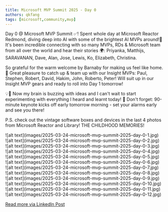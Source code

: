 ```yaml
---
title: Microsoft MVP Summit 2025 - Day 0
authors: qkfang
tags: [microsoft,community,mvp]
---
```



Day 0 @ Microsoft MVP Summit ✅! Spent whole day at Microsoft Reactor Redmond, diving deep into AI with some of the brightest AI MVPs around!🌟 It's been incredible connecting with so many MVPs, RDs & Microsoft team from all over the world and hear their stories 🌍: Priyanka, Matthijs, SARAVANAN, Dave, Alan, Jose, Lewis, Ko, Elizabeth, Christina.

So grateful for the warm welcome by Barnaby for making us feel like home. 🙌 Great pleasure to catch up & team up with our Insight MVPs: Paul, Stephen, Robert, David, Hakim, John, Roberto, Peter! Will suit up in our Insight MVP gears and ready to roll into Day 1 tomorrow!

💡🧠 Now my brain is buzzing with ideas and I can't wait to start experimenting with everything I heard and learnt today! 🚨 Don't forget: 90-minute keynote kicks off early tomorrow morning - set your alarms early and see you there!

P.S. check out the vintage software boxes and devices in the last 4 photos from Microsoft Reactor and Library! THE CHILDHOOD MEMORIES!

<div className="img-grid">
  <div className="img-item">
    ![alt text](images/2025-03-24-microsoft-mvp-summit-2025-day-0-1.jpg)
  </div>
  <div className="img-item">
    ![alt text](images/2025-03-24-microsoft-mvp-summit-2025-day-0-2.jpg)
  </div>
  <div className="img-item">
    ![alt text](images/2025-03-24-microsoft-mvp-summit-2025-day-0-3.jpg)
  </div>
  <div className="img-item">
    ![alt text](images/2025-03-24-microsoft-mvp-summit-2025-day-0-4.jpg)
  </div>
  <div className="img-item">
    ![alt text](images/2025-03-24-microsoft-mvp-summit-2025-day-0-5.jpg)
  </div>
  <div className="img-item">
    ![alt text](images/2025-03-24-microsoft-mvp-summit-2025-day-0-6.jpg)
  </div>
  <div className="img-item">
    ![alt text](images/2025-03-24-microsoft-mvp-summit-2025-day-0-7.jpg)
  </div>
  <div className="img-item">
    ![alt text](images/2025-03-24-microsoft-mvp-summit-2025-day-0-8.jpg)
  </div>
  <div className="img-item">
    ![alt text](images/2025-03-24-microsoft-mvp-summit-2025-day-0-9.jpg)
  </div>
  <div className="img-item">
    ![alt text](images/2025-03-24-microsoft-mvp-summit-2025-day-0-10.jpg)
  </div>
  <div className="img-item">
    ![alt text](images/2025-03-24-microsoft-mvp-summit-2025-day-0-11.jpg)
  </div>
  <div className="img-item">
    ![alt text](images/2025-03-24-microsoft-mvp-summit-2025-day-0-12.jpg)
  </div>
</div>

<a href="https://www.linkedin.com/posts/qkfang_ai-mvpbuzz-mvpsummit-activity-7310198713736409088-oX56" target="_blank">Read more via LinkedIn Post</a>
